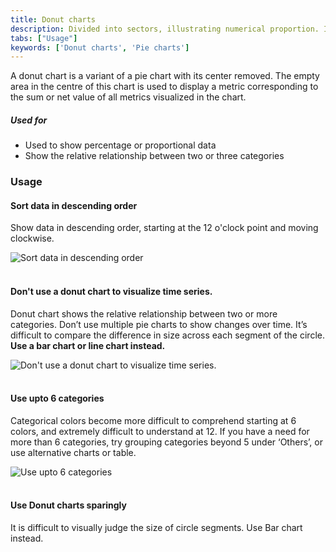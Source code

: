```yaml
---
title: Donut charts
description: Divided into sectors, illustrating numerical proportion. In a Donut chart, the arc length of each segment is proportional to the quantity it represents. 
tabs: ["Usage"]
keywords: ['Donut charts', 'Pie charts']
---
```


A donut chart is a variant of a pie chart with its center removed. The empty area in the centre of this chart is used to display a metric corresponding to the sum or net value of all metrics visualized in the chart.

##### Used for
<ul>
    <li> Used to show percentage or proportional data </li>
    <li> Show the relative relationship between two or three categories </li>
</ul>


### Usage

#### Sort data in descending order
Show data in descending order, starting at the 12 o'clock point and moving clockwise.

![Sort data in descending order](./images/donutchart-1.png)
<br/>
<br/>

#### Don't use a donut chart to visualize time series.
Donut chart shows the relative relationship between two or more categories. 
Don’t use multiple pie charts to show changes over time. It’s difficult to compare the difference in size across each segment of the circle. <b>Use a bar chart or line chart instead.</b>

![Don't use a donut chart to visualize time series.](./images/donutchart-2.png)
<br/>
<br/>

#### Use upto 6 categories
Categorical colors become more difficult to comprehend starting at 6 colors, and extremely difficult to understand at 12.
If you have a need for more than 6 categories, try grouping categories beyond 5 under ‘Others’, or use alternative charts or table.

![Use upto 6 categories](./images/donutchart-3.png)
<br/>
<br/>

#### Use Donut charts sparingly
It is difficult to visually judge the size of circle segments. Use Bar chart instead.